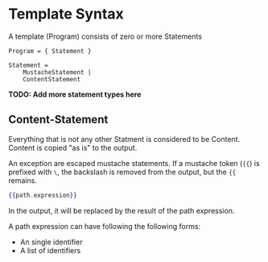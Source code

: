 # Template Syntax

A template (Program) consists of zero or more Statements

```
Program = { Statement }

Statement =
    MustacheStatement |
    ContentStatement
```

**TODO: Add more statement types here**

## Content-Statement

Everything that is not any other Statment is considered to be Content.
Content is copied "as is" to the output.

[](./content.hb-spec.json)

An exception are escaped mustache statements.
If a mustache token (`{{`) is prefixed with `\`, the backslash is removed from the output, but the `{{` remains.

[](./escaped-content.hb-spec.json)

```handlebars
{{path.expression}}
```

In the output, it will be replaced by the result of the path expression.

A path expression can have following the following forms:

- An single identifier
- A list of identifiers
